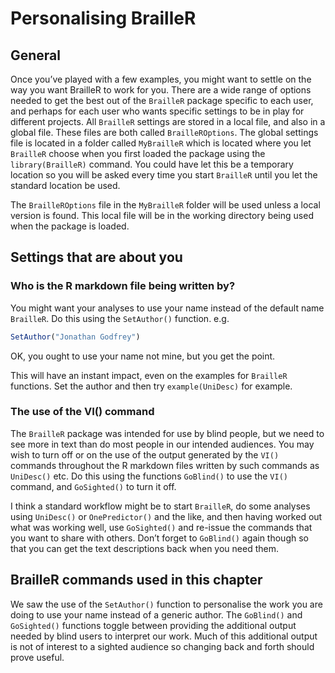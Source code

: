 # Personalising BrailleR {#Personalising}


## General

Once you've played with a few examples, you might want to settle on the way you want BrailleR to work for you.
There are a wide range of options needed to get the best out of the `BrailleR` package  specific to each user, and perhaps for each user who wants specific settings to be in play for different projects. All `BrailleR` settings are stored in a local file, and also in a global file. These files are both called `BrailleROptions`. The global settings file is located in a folder called `MyBrailleR` which is located where you let `BrailleR` choose when you first loaded the package using the `library(BrailleR)` command. You could have let this be a temporary location so you will be asked every time you start `BrailleR` until you let the standard location be used.

The `BrailleROptions` file in the `MyBrailleR` folder will be used unless a local version is found. This local file will be in the working directory being used when the package is loaded.



## Settings that are about you


### Who is the R markdown file being written by?

You might want your analyses to use your name instead of the default name `BrailleR`. Do this using the `SetAuthor()` function. e.g.
```r
SetAuthor("Jonathan Godfrey")
```
OK, you ought to use your name not mine, but you get the point.

This will have an instant impact, even on the examples for `BrailleR` functions. Set the author and then try `example(UniDesc)` for example.

### The use of the VI() command

The `BrailleR` package was intended for use by blind people, but we need to see more in text than do most people in our intended audiences. You may wish to turn off or on the use of the output generated by the `VI()` commands throughout the R markdown files written by such commands as `UniDesc()	` etc. Do this using the functions `GoBlind()` to use the `VI()` command, and `GoSighted()` to turn it off.

I think a standard workflow might be to start `BrailleR`, do some analyses using `UniDesc()` or `OnePredictor()` and the like, and then having worked out what was working well, use `GoSighted()` and re-issue the commands that you want to share with others. Don't forget to `GoBlind()` again though so that you can get the text descriptions back when you need them.

<!--- ## Settings for saving  --->


## BrailleR commands used in this chapter


We saw the use of the `SetAuthor()` function to personalise the work you are doing to use your name instead of a generic author. The  `GoBlind()` and `GoSighted()` functions toggle between providing the additional output needed by blind users to interpret our work. Much of this additional output is not of interest to a sighted audience so changing back and forth should prove useful.

